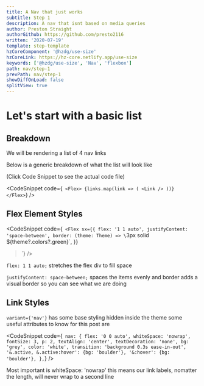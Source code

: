 ```yaml
---
title: A Nav that just works
subtitle: Step 1
description: A nav that isnt based on media queries
author: Preston Straight
authorGithub: https://github.com/presto2116
written: '2020-07-19'
template: step-template
hzCoreComponent: '@hzdg/use-size'
hzCoreLink: https://hz-core.netlify.app/use-size
keywords: ['@hzdg/use-size', 'Nav', 'flexbox']
path: nav/step-1
prevPath: nav/step-1
showDiffOnLoad: false
splitView: true
---
```



<RenderCode Code={Step1Code} />

# Let's start with a basic list

## Breakdown

We will be rendering a list of 4 nav links

Below is a generic breakdown of what the list will look like

(Click Code Snippet to see the actual code file)

<CodeSnippet
  code={`
<Flex>
  {links.map(link => (
    <Link />
  ))}
</Flex>`}
/>

## Flex Element Styles

<CodeSnippet
  code={`
<Flex
  sx={{
    flex: '1 1 auto',
    justifyContent: 'space-between',
    border: (theme: Theme) => \`3px solid \${theme?.colors?.green}\`,
  }}
>`}
/>

`flex: 1 1 auto;`
stretches the flex div to fill space

`justifyContent: space-between;`
spaces the items evenly and border adds a visual border so you can see what we are doing

## Link Styles

`variant={'nav'}` has some base styling hidden inside the theme some useful attributes to know for this post are

<CodeSnippet
  code={`
nav: {
  flex: '0 0 auto',
  whiteSpace: 'nowrap',
  fontSize: 3,
  p: 2,
  textAlign: 'center',
  textDecoration: 'none',
  bg: 'grey',
  color: 'white',
  transition: 'background 0.3s ease-in-out',
  '&.active, &.active:hover': {bg: 'boulder'},
  '&:hover': {bg: 'boulder'},
},`}
/>

Most important is whiteSpace: 'nowrap' this means our link labels, nomatter the length, will never wrap to a second line

